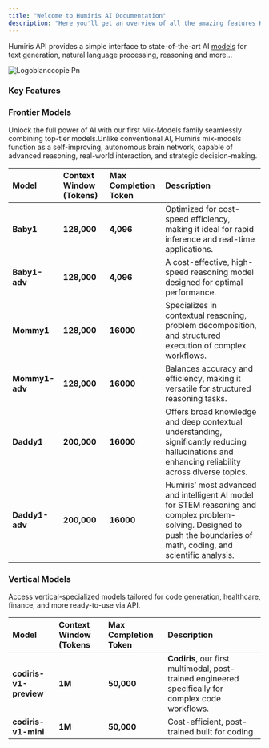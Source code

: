 ```yaml
---
title: "Welcome to Humiris AI Documentation"
description: "Here you'll get an overview of all the amazing features Humiris offers to help you mix all LLMs in 1 model."
---
```


Humiris API provides a simple interface to state-of-the-art AI [models](https://platform.openai.com/docs/models) for text generation, natural language processing, reasoning and more…

![Logoblanccopie Pn](/Logoblanccopie.png)

### Key Features

### **Frontier Models**

Unlock the full power of AI with our first Mix-Models family seamlessly combining top-tier models.Unlike conventional AI, Humiris mix-models function as a self-improving, autonomous brain network, capable of advanced reasoning, real-world interaction, and strategic decision-making.

| **Model**      | **Context Window (Tokens)** | **Max Completion Token** | **Description**                                                                                                                                                           |
| :------------- | :-------------------------- | :----------------------- | :------------------------------------------------------------------------------------------------------------------------------------------------------------------------ |
| **Baby1**      | **128,000**                 | **4,096**                | Optimized for cost-speed efficiency, making it ideal for rapid inference and real-time applications.                                                                      |
| **Baby1-adv**  | **128,000**                 | **4,096**                | A cost-effective, high-speed reasoning model designed for optimal performance.                                                                                            |
| **Mommy1**     | **128,000**                 | **16000**                | Specializes in contextual reasoning, problem decomposition, and structured execution of complex workflows.                                                                |
| **Mommy1-adv** | **128,000**                 | **16000**                | Balances accuracy and efficiency, making it versatile for structured reasoning tasks.                                                                                     |
| **Daddy1**     | **200,000**                 | **16000**                | Offers broad knowledge and deep contextual understanding, significantly reducing hallucinations and enhancing reliability across diverse topics.                          |
| **Daddy1-adv** | **200,000**                 | **16000**                | Humiris’ most advanced and intelligent AI model for STEM reasoning and complex problem-solving. Designed to push the boundaries of math, coding, and scientific analysis. |

### **Vertical Models**

Access vertical-specialized models tailored for code generation, healthcare, finance, and more ready-to-use via API.

| **Model**              | **Context Window (Tokens** | **Max Completion Token** | **Description**                                                                                     |
| :--------------------- | :------------------------- | :----------------------- | :-------------------------------------------------------------------------------------------------- |
| **codiris-v1-preview** | **1M**                     | **50,000**               | **Codiris**, our first multimodal, post-trained engineered specifically for complex code workflows. |
| **codiris-v1-mini**    | **1M**                     | **50,000**               | Cost-efficient, post-trained built for coding                                                       |
